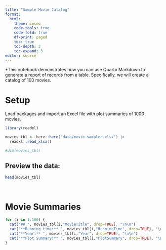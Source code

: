 ```yaml
---
title: "Sample Movie Catalog"
format:
  html:
    theme: cosmo
    code-tools: true
    code-fold: true
    df-print: paged
    toc: true
    toc-depth: 2
    toc-expand: 3
editor: source
---
```


*This notebook demonstrates how you can use Quarto Markdown to generate a report of records from a table. Specifically, we will create a catalog of 100 movies.

# Setup

Load packages and import an Excel file with plot summaries of 1000 movies.

```r
library(readxl)

movies_tbl <- here::here("data/movie-sampler.xlsx") |> 
  readxl::read_xlsx()

#dim(movies_tbl)
```

## Preview the data:

```r
head(movies_tbl)
```

\

# Movie Summaries

```r
for (i in 1:100) {
  cat("## ", movies_tbl[i,"MovieTitle", drop=TRUE], "\n\n")
  cat("**Running time:** ", movies_tbl[i,"RunningTime", drop=TRUE], "\n\n")
  cat("**Year:** ", movies_tbl[i,"Year", drop=TRUE], "\n\n")
  cat("**Plot Summary:** ", movies_tbl[i,"PlotSummary", drop=TRUE], "\n\n")
}
```



